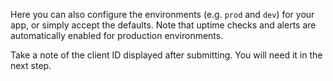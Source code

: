 Here you can also configure the environments (e.g. `prod` and `dev`) for your app, or simply accept the defaults. Note that uptime checks and alerts are automatically enabled for production environments.

Take a note of the client ID displayed after submitting. You will need it in the next step.
